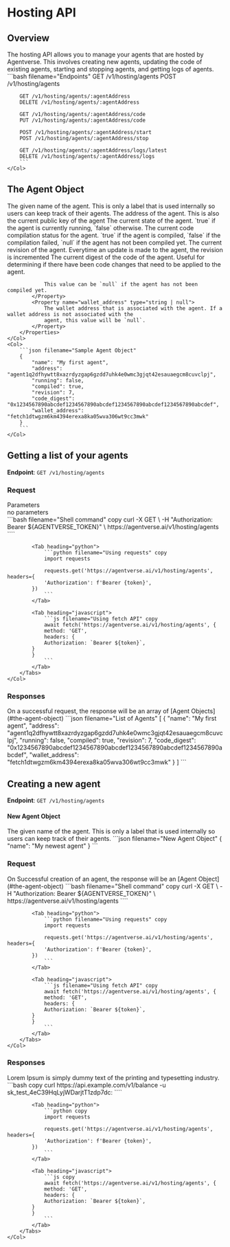 
# Hosting API

## Overview

<Row>
    <Col>
        The hosting API allows you to manage your agents that are hosted by Agentverse. This involves creating new
        agents, updating the code of existing agents, starting and stopping agents, and getting logs of agents.
    </Col>
    <Col>
        ```bash filename="Endpoints"
        GET /v1/hosting/agents
        POST /v1/hosting/agents

        GET /v1/hosting/agents/:agentAddress
        DELETE /v1/hosting/agents/:agentAddress

        GET /v1/hosting/agents/:agentAddress/code
        PUT /v1/hosting/agents/:agentAddress/code

        POST /v1/hosting/agents/:agentAddress/start
        POST /v1/hosting/agents/:agentAddress/stop

        GET /v1/hosting/agents/:agentAddress/logs/latest
        DELETE /v1/hosting/agents/:agentAddress/logs
        ```
    </Col>
</Row>

## The Agent Object

<Row>
    <Col>
        <Properties>
            <Property name="name" type="string">
                The given name of the agent. This is only a label that is used internally so users can keep track of
                their agents.
            </Property>
            <Property name="address" type="string">
                The address of the agent. This is also the current public key of the agent
            </Property>
            <Property name="running" type="boolean">
                The current state of the agent. `true` if the agent is currently running, `false` otherwise.
            </Property>
            <Property name="compiled" type="boolean | null">
                The current code compilation status for the agent. `true` if the agent is compiled, `false` if the
                compilation failed, `null` if the agent has not been compiled yet.
            </Property>
            <Property name="revision" type="integer">
                The current revision of the agent. Everytime an update is made to the agent, the revision is incremented
            </Property>
            <Property name="code_digest" type="string | null">
                The current digest of the code of the agent. Useful for determining if there have been code changes that
                need to be applied to the agent.

                This value can be `null` if the agent has not been compiled yet.
            </Property>
            <Property name="wallet_address" type="string | null">
                The wallet address that is associated with the agent. If a wallet address is not associated with the
                agent, this value will be `null`.
            </Property>
        </Properties>
    </Col>
    <Col>
        ```json filename="Sample Agent Object"
        {
            "name": "My first agent",
            "address": "agent1q2dfhywtt8xazrdyzgap6gzdd7uhk4e0wmc3gjqt42esauaegcm8cuvclpj",
            "running": false,
            "compiled": true,
            "revision": 7,
            "code_digest": "0x1234567890abcdef1234567890abcdef1234567890abcdef1234567890abcdef",
            "wallet_address": "fetch1dtwgzm6km4394erexa8ka05wva306wt9cc3mwk"
        }
        ```
    </Col>
</Row>

## Getting a list of your agents

**Endpoint**: `GET /v1/hosting/agents`

### Request

<Row>
    <Col>
        Parameters
        <div className="text-gray-400 italic">no parameters</div>
    </Col>
    <Col>
        <Tabs>
            <Tab heading="curl">
                ```bash filename="Shell command" copy
                curl -X GET \
                -H "Authorization: Bearer ${AGENTVERSE_TOKEN}" \
                https://agentverse.ai/v1/hosting/agents
                ````
            </Tab>

            <Tab heading="python">
                ```python filename="Using requests" copy
                import requests

                requests.get('https://agentverse.ai/v1/hosting/agents', headers={
                'Authorization': f'Bearer {token}',
            })
                ```
            </Tab>

            <Tab heading="javascript">
                ```js filename="Using fetch API" copy
                await fetch('https://agentverse.ai/v1/hosting/agents', {
                method: 'GET',
                headers: {
                Authorization: `Bearer ${token}`,
            }
            }
                ```
            </Tab>
        </Tabs>
    </Col>
</Row>


### Responses

<Row>
    <Col>
        On a successful request, the response will be an array of [Agent Objects](#the-agent-object)
    </Col>
    <Col>
        <Tabs>
            <Tab heading="HTTP 200">
                ```json filename="List of Agents"
                [
                    {
                        "name": "My first agent",
                        "address": "agent1q2dfhywtt8xazrdyzgap6gzdd7uhk4e0wmc3gjqt42esauaegcm8cuvclpj",
                        "running": false,
                        "compiled": true,
                        "revision": 7,
                        "code_digest": "0x1234567890abcdef1234567890abcdef1234567890abcdef1234567890abcdef",
                        "wallet_address": "fetch1dtwgzm6km4394erexa8ka05wva306wt9cc3mwk"
                    }
                ]
                ```
            </Tab>
        </Tabs>
    </Col>
</Row>


## Creating a new agent

**Endpoint**: `GET /v1/hosting/agents`


#### New Agent Object

<Row>
    <Col>
        <Properties>
            <Property name="name" type="string">
                The given name of the agent. This is only a label that is used internally so users can keep track of
                their agents.
            </Property>
        </Properties>
    </Col>
    <Col>
        ```json filename="New Agent Object"
        {
            "name": "My newest agent"
        }
        ```
    </Col>
</Row>

### Request

<Row>
    <Col>
        On Successful creation of an agent, the response will be an [Agent Object](#the-agent-object)
    </Col>
    <Col>
        <Tabs>
            <Tab heading="curl">
                ```bash filename="Shell command" copy
                curl -X GET \
                -H "Authorization: Bearer ${AGENTVERSE_TOKEN}" \
                https://agentverse.ai/v1/hosting/agents
                ````
            </Tab>

            <Tab heading="python">
                ```python filename="Using requests" copy
                import requests

                requests.get('https://agentverse.ai/v1/hosting/agents', headers={
                'Authorization': f'Bearer {token}',
            })
                ```
            </Tab>

            <Tab heading="javascript">
                ```js filename="Using fetch API" copy
                await fetch('https://agentverse.ai/v1/hosting/agents', {
                method: 'GET',
                headers: {
                Authorization: `Bearer ${token}`,
            }
            }
                ```
            </Tab>
        </Tabs>
    </Col>
</Row>


### Responses

<Row>
    <Col>
        <ApiIntro>
            Lorem Ipsum is simply dummy text of the printing and typesetting industry.
        </ApiIntro>
    </Col>
    <Col>
        <Tabs>
            <Tab heading="curl">
                ```bash copy
                curl https://api.example.com/v1/balance -u sk_test_4eC39HqLyjWDarjtT1zdp7dc:
                ````
            </Tab>

            <Tab heading="python">
                ```python copy
                import requests

                requests.get('https://agentverse.ai/v1/hosting/agents', headers={
                'Authorization': f'Bearer {token}',
            })
                ```
            </Tab>

            <Tab heading="javascript">
                ```js copy
                await fetch('https://agentverse.ai/v1/hosting/agents', {
                method: 'GET',
                headers: {
                Authorization: `Bearer ${token}`,
            }
            }
                ```
            </Tab>
        </Tabs>
    </Col>
</Row>



